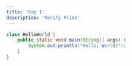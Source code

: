 ```yaml
---
title: 'Day 1'
description: 'Verify Prime'
---
```


```java HelloWorld.java
class HelloWorld {
    public static void main(String[] args) {
        System.out.println("Hello, World!");
    }
}
```